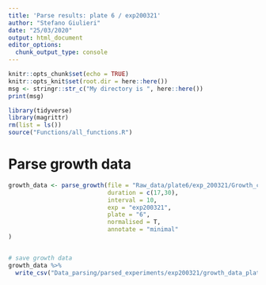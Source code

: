 ```yaml
---
title: 'Parse results: plate 6 / exp200321'
author: "Stefano Giulieri"
date: "25/03/2020"
output: html_document
editor_options: 
  chunk_output_type: console
---
```


```r
knitr::opts_chunk$set(echo = TRUE)
knitr::opts_knit$set(root.dir = here::here())
msg <- stringr::str_c("My directory is ", here::here())
print(msg)
```

```r
library(tidyverse)
library(magrittr)
rm(list = ls())
source("Functions/all_functions.R")
```

# Parse growth data

```r
growth_data <- parse_growth(file = "Raw_data/plate6/exp_200321/Growth_curves/200321  Plate Vananz 6 n3 ON growth.xlsx",
                            duration = c(17,30),
                            interval = 10,
                            exp = "exp200321",
                            plate = "6",
                            normalised = T,
                            annotate = "minimal"
) 


# save growth data
growth_data %>%
  write_csv("Data_parsing/parsed_experiments/exp200321/growth_data_plate6_exp200321.csv")
```